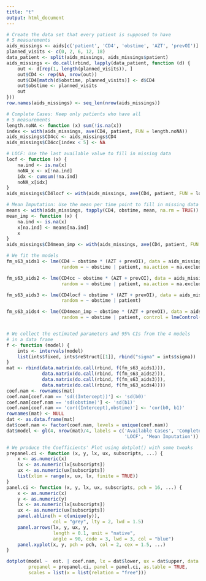 ```yaml
---
title: "t"
output: html_document
---
```


```r
# Create the data set that every patient is supposed to have
# 5 measurements
aids_missings <- aids[c('patient', 'CD4', 'obstime', 'AZT', 'prevOI')]
planned_visits <- c(0, 2, 6, 12, 18)
data_patient <- split(aids_missings, aids_missings$patient)
aids_missings <- do.call(rbind, lapply(data_patient, function (d) {
    out <- d[rep(1, length(planned_visits)), ]
    out$CD4 <- rep(NA, nrow(out))
    out$CD4[match(d$obstime, planned_visits)] <- d$CD4
    out$obstime <- planned_visits
    out
}))
row.names(aids_missings) <- seq_len(nrow(aids_missings))

# Complete Cases: Keep only patients who have all 
# 5 measurements
length.noNA <- function (x) sum(!is.na(x))
index <- with(aids_missings, ave(CD4, patient, FUN = length.noNA))
aids_missings$CD4cc <- aids_missings$CD4
aids_missings$CD4cc[index < 5] <- NA

# LOCF: Use the last available value to fill in missing data
locf <- function (x) {
    na.ind <- is.na(x)
    noNA_x <- x[!na.ind]
    idx <- cumsum(!na.ind)
    noNA_x[idx]
}
aids_missings$CD4locf <- with(aids_missings, ave(CD4, patient, FUN = locf))

# Mean Imputation: Use the mean per time point to fill in missing data
means <- with(aids_missings, tapply(CD4, obstime, mean, na.rm = TRUE))
mean_imp <- function (x) {
    na.ind <- is.na(x)
    x[na.ind] <- means[na.ind]
    x
}
aids_missings$CD4mean_imp <- with(aids_missings, ave(CD4, patient, FUN = mean_imp))

# We fit the models
fm_s63_aids1 <- lme(CD4 ~ obstime * (AZT + prevOI), data = aids_missings,
                    random = ~ obstime | patient, na.action = na.exclude)

fm_s63_aids2 <- lme(CD4cc ~ obstime * (AZT + prevOI), data = aids_missings,
                    random = ~ obstime | patient, na.action = na.exclude)

fm_s63_aids3 <- lme(CD4locf ~ obstime * (AZT + prevOI), data = aids_missings,
                    random = ~ obstime | patient)

fm_s63_aids4 <- lme(CD4mean_imp ~ obstime * (AZT + prevOI), data = aids_missings,
                    random = ~ obstime | patient, control = lmeControl(opt = "optim"))


# We collect the estimated parameters and 95% CIs from the 4 models
# in a data frame
f <- function (model) {
    ints <- intervals(model)
    list(ints$fixed, ints$reStruct[[1]], rbind("sigma" = ints$sigma))
}
mat <- rbind(data.matrix(do.call(rbind, f(fm_s63_aids1))), 
             data.matrix(do.call(rbind, f(fm_s63_aids2))),
             data.matrix(do.call(rbind, f(fm_s63_aids3))),
             data.matrix(do.call(rbind, f(fm_s63_aids4))))
coef.nam <- rownames(mat)
coef.nam[coef.nam == 'sd((Intercept))'] <- 'sd(b0)'
coef.nam[coef.nam == 'sd(obstime)'] <- 'sd(b1)'
coef.nam[coef.nam == 'cor((Intercept),obstime)'] <- 'cor(b0, b1)'
rownames(mat) <- NULL
dat <- as.data.frame(mat)
dat$coef.nam <- factor(coef.nam, levels = unique(coef.nam))
dat$model <- gl(4, nrow(mat)/4, labels = c('Available Cases', 'Complete Cases', 
                                           'LOCF', 'Mean Imputation'))

# We produce the Coefficients' Plot using dotplot() with some tweaks
prepanel.ci <- function (x, y, lx, ux, subscripts, ...) {
    x <- as.numeric(x)
    lx <- as.numeric(lx[subscripts])
    ux <- as.numeric(ux[subscripts])
    list(xlim = range(x, ux, lx, finite = TRUE))
}
panel.ci <- function (x, y, lx, ux, subscripts, pch = 16, ...) {
    x <- as.numeric(x)
    y <- as.numeric(y)
    lx <- as.numeric(lx[subscripts])
    ux <- as.numeric(ux[subscripts])
    panel.abline(h = c(unique(y)), 
                 col = "grey", lty = 2, lwd = 1.5)
    panel.arrows(lx, y, ux, y,
                 length = 0.1, unit = "native",
                 angle = 90, code = 3, lwd = 3, col = "blue")
    panel.xyplot(x, y, pch = pch, col = 2, cex = 1.5, ...)
}

dotplot(model ~  est. | coef.nam, lx = dat$lower, ux = dat$upper, data = dat, xlab = "",
        prepanel = prepanel.ci, panel = panel.ci, as.table = TRUE,
        scales = list(x = list(relation = "free")))
```
